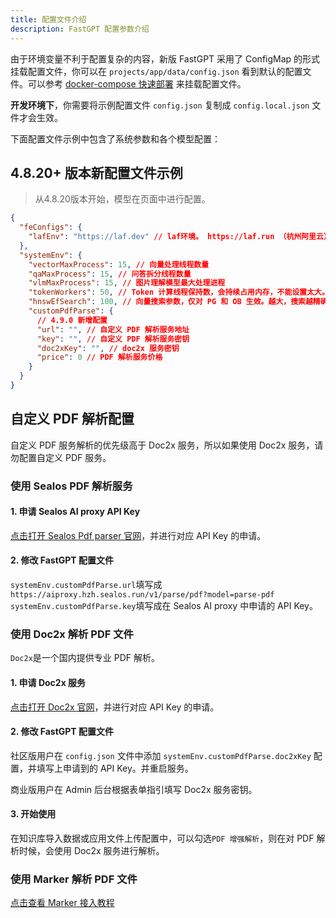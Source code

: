 ```yaml
---
title: 配置文件介绍
description: FastGPT 配置参数介绍
---
```


由于环境变量不利于配置复杂的内容，新版 FastGPT 采用了 ConfigMap 的形式挂载配置文件，你可以在 `projects/app/data/config.json` 看到默认的配置文件。可以参考 [docker-compose 快速部署](/docs/development/docker/) 来挂载配置文件。

**开发环境下**，你需要将示例配置文件 `config.json` 复制成 `config.local.json` 文件才会生效。

下面配置文件示例中包含了系统参数和各个模型配置：

## 4.8.20+ 版本新配置文件示例

> 从4.8.20版本开始，模型在页面中进行配置。

```json
{
  "feConfigs": {
    "lafEnv": "https://laf.dev" // laf环境。 https://laf.run （杭州阿里云） ,或者私有化的laf环境。如果使用 Laf openapi 功能，需要最新版的 laf 。
  },
  "systemEnv": {
    "vectorMaxProcess": 15, // 向量处理线程数量
    "qaMaxProcess": 15, // 问答拆分线程数量
    "vlmMaxProcess": 15, // 图片理解模型最大处理进程
    "tokenWorkers": 50, // Token 计算线程保持数，会持续占用内存，不能设置太大。
    "hnswEfSearch": 100, // 向量搜索参数，仅对 PG 和 OB 生效。越大，搜索越精确，但是速度越慢。设置为100，有99%+精度。
    "customPdfParse": {
      // 4.9.0 新增配置
      "url": "", // 自定义 PDF 解析服务地址
      "key": "", // 自定义 PDF 解析服务密钥
      "doc2xKey": "", // doc2x 服务密钥
      "price": 0 // PDF 解析服务价格
    }
  }
}
```

## 自定义 PDF 解析配置

自定义 PDF 服务解析的优先级高于 Doc2x 服务，所以如果使用 Doc2x 服务，请勿配置自定义 PDF 服务。

### 使用 Sealos PDF 解析服务

#### 1. 申请 Sealos AI proxy API Key

[点击打开 Sealos Pdf parser 官网](https://hzh.sealos.run/?uid=fnWRt09fZP&openapp=system-aiproxy)，并进行对应 API Key 的申请。

#### 2. 修改 FastGPT 配置文件

`systemEnv.customPdfParse.url`填写成`https://aiproxy.hzh.sealos.run/v1/parse/pdf?model=parse-pdf`  
`systemEnv.customPdfParse.key`填写成在 Sealos AI proxy 中申请的 API Key。

### 使用 Doc2x 解析 PDF 文件

`Doc2x`是一个国内提供专业 PDF 解析。

#### 1. 申请 Doc2x 服务

[点击打开 Doc2x 官网](https://doc2x.noedgeai.com?inviteCode=9EACN2)，并进行对应 API Key 的申请。

#### 2. 修改 FastGPT 配置文件

社区版用户在 `config.json` 文件中添加 `systemEnv.customPdfParse.doc2xKey` 配置，并填写上申请到的 API Key。并重启服务。

商业版用户在 Admin 后台根据表单指引填写 Doc2x 服务密钥。

#### 3. 开始使用

在知识库导入数据或应用文件上传配置中，可以勾选`PDF 增强解析`，则在对 PDF 解析时候，会使用 Doc2x 服务进行解析。

### 使用 Marker 解析 PDF 文件

[点击查看 Marker 接入教程](/docs/development/custom-models/marker)
